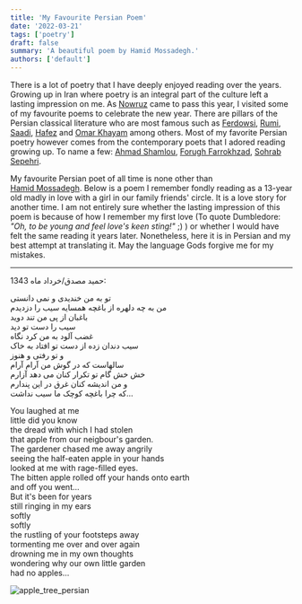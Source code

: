 ```yaml
---
title: 'My Favourite Persian Poem'
date: '2022-03-21'
tags: ['poetry']
draft: false
summary: 'A beautiful poem by Hamid Mossadegh.'
authors: ['default']
---
```


There is a lot of poetry that I have deeply enjoyed reading over the years.
Growing up in Iran where poetry is an integral part of the culture
left a lasting impression on me. As [Nowruz](https://en.wikipedia.org/wiki/Nowruz)
came to pass this year, I visited some of my favourite poems to celebrate
the new year. There are pillars of the Persian classical literature who are most famous such as
[Ferdowsi](https://en.wikipedia.org/wiki/Ferdowsi),
[Rumi](https://en.wikipedia.org/wiki/Rumi),
[Saadi](https://en.wikipedia.org/wiki/Saadi_Shirazi),
[Hafez](https://en.wikipedia.org/wiki/Hafez) and
[Omar Khayam](https://en.wikipedia.org/wiki/Omar_Khayyam) among others.
Most of my favorite Persian poetry however comes from the contemporary poets that
I adored reading growing up. To name a few:
[Ahmad Shamlou](https://en.wikipedia.org/wiki/Ahmad_Shamlou),
[Forugh Farrokhzad](https://en.wikipedia.org/wiki/Forugh_Farrokhzad),
[Sohrab Sepehri](https://en.wikipedia.org/wiki/Sohrab_Sepehri).

My favourite Persian poet of all time is none other than  
[Hamid Mossadegh](https://en.wikipedia.org/wiki/Hamid_Mosadegh). Below is a poem
I remember fondly reading as a 13-year old madly in love with a girl in our family
friends' circle. It is a love story for another time. I am not entirely sure whether
the lasting impression of this poem is because of how I remember my first love
(To quote Dumbledore: _"Oh, to be young and feel love's keen sting!"_ ;) ) or whether
I would have felt the same reading it years later. Nonetheless, here it is in Persian and
my best attempt at translating it. May the language Gods forgive me for my mistakes.

---

حمید مصدق/خرداد ماه 1343:

تو به من خندیدی و نمی دانستی\
من به چه دلهره از باغچه همسایه سیب را دزدیدم\
باغبان از پی من تند دوید\
سیب را دست تو دید\
غضب آلود به من کرد نگاه\
سیب دندان زده از دست تو افتاد به خاک\
و تو رفتی و هنوز\
سالهاست که در گوش من آرام آرام\
خش خش گام تو تکرار کنان می دهد آزارم\
و من اندیشه کنان غرق در این پندارم\
که چرا باغچه کوچک ما سیب نداشت...


You laughed at me\
little did you know\
the dread with which I had stolen\
that apple from our neigbour's garden.\
The gardener chased me away angrily\
seeing the half-eaten apple in your hands\
looked at me with rage-filled eyes.\
The bitten apple rolled off your hands onto earth\
and off you went...\
But it's been for years\
still ringing in my ears\
softly\
softly\
the rustling of your footsteps away\
tormenting me over and over again\
drowning me in my own thoughts\
wondering why our own little garden\
had no apples...

![apple_tree_persian](/static/images/apple_tree_persian.jpg)
